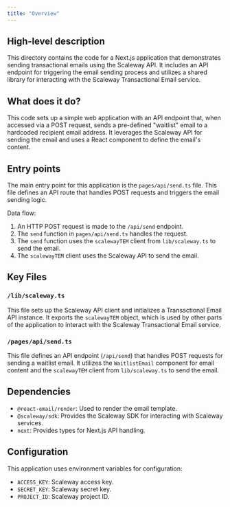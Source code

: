 ```yaml
---
title: "Overview"
---
```


## High-level description
This directory contains the code for a Next.js application that demonstrates sending transactional emails using the Scaleway API. It includes an API endpoint for triggering the email sending process and utilizes a shared library for interacting with the Scaleway Transactional Email service.

## What does it do?
This code sets up a simple web application with an API endpoint that, when accessed via a POST request, sends a pre-defined "waitlist" email to a hardcoded recipient email address. It leverages the Scaleway API for sending the email and uses a React component to define the email's content.

## Entry points
The main entry point for this application is the `pages/api/send.ts` file. This file defines an API route that handles POST requests and triggers the email sending logic.

Data flow:
1. An HTTP POST request is made to the `/api/send` endpoint.
2. The `send` function in `pages/api/send.ts` handles the request.
3. The `send` function uses the `scalewayTEM` client from `lib/scaleway.ts` to send the email.
4. The `scalewayTEM` client uses the Scaleway API to send the email.

## Key Files

### `/lib/scaleway.ts`
This file sets up the Scaleway API client and initializes a Transactional Email API instance. It exports the `scalewayTEM` object, which is used by other parts of the application to interact with the Scaleway Transactional Email service.

### `/pages/api/send.ts`
This file defines an API endpoint (`/api/send`) that handles POST requests for sending a waitlist email. It utilizes the `WaitlistEmail` component for email content and the `scalewayTEM` client from `lib/scaleway.ts` to send the email.

## Dependencies

- `@react-email/render`: Used to render the email template.
- `@scaleway/sdk`: Provides the Scaleway SDK for interacting with Scaleway services.
- `next`: Provides types for Next.js API handling.

## Configuration
This application uses environment variables for configuration:

- `ACCESS_KEY`: Scaleway access key.
- `SECRET_KEY`: Scaleway secret key.
- `PROJECT_ID`: Scaleway project ID. 

